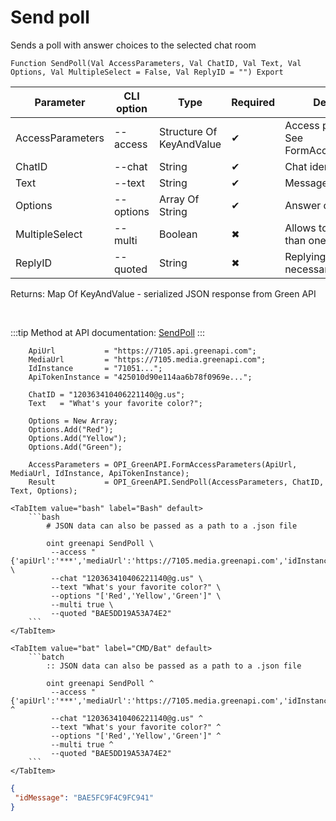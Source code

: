 ﻿---
sidebar_position: 4
description: Send poll and other functions to work with Green API in the Open Integration Package, a free open-source integration library for 1C:Enterprise 8, OneScript and CLI
keywords: [1C, 1С, 1С:Enterprise, 1С:Enterprise 8.3, API, Integration, Services, Exchange, OneScript, CLI, Green API]
---


# Send poll
 Sends a poll with answer choices to the selected chat room



`Function SendPoll(Val AccessParameters, Val ChatID, Val Text, Val Options, Val MultipleSelect = False, Val ReplyID = "") Export`

  | Parameter | CLI option | Type | Required | Description |
  |-|-|-|-|-|
  | AccessParameters | --access | Structure Of KeyAndValue | &#x2714; | Access parameters. See FormAccessParameters |
  | ChatID | --chat | String | &#x2714; | Chat identifier |
  | Text | --text | String | &#x2714; | Message text |
  | Options | --options | Array Of String | &#x2714; | Answer options |
  | MultipleSelect | --multi | Boolean | &#x2716; | Allows to select more than one answer choice |
  | ReplyID | --quoted | String | &#x2716; | Replying message id if necessary |

  
  Returns:  Map Of KeyAndValue - serialized JSON response from Green API

<br/>

:::tip
Method at API documentation: [SendPoll](https://green-api.com/docs/api/sending/SendPoll/)
:::
<br/>


```bsl title="1C:Enterprise/OneScript code example"
    ApiUrl           = "https://7105.api.greenapi.com";
    MediaUrl         = "https://7105.media.greenapi.com";
    IdInstance       = "71051...";
    ApiTokenInstance = "425010d90e114aa6b78f0969e...";

    ChatID = "120363410406221140@g.us";
    Text   = "What's your favorite color?";

    Options = New Array;
    Options.Add("Red");
    Options.Add("Yellow");
    Options.Add("Green");

    AccessParameters = OPI_GreenAPI.FormAccessParameters(ApiUrl, MediaUrl, IdInstance, ApiTokenInstance);
    Result           = OPI_GreenAPI.SendPoll(AccessParameters, ChatID, Text, Options);
```
 

 <Tabs>
  
    <TabItem value="bash" label="Bash" default>
        ```bash
            # JSON data can also be passed as a path to a .json file
            
            oint greenapi SendPoll \
             --access "{'apiUrl':'***','mediaUrl':'https://7105.media.greenapi.com','idInstance':'7105187566','apiTokenInstance':'***'}" \
             --chat "120363410406221140@g.us" \
             --text "What's your favorite color?" \
             --options "['Red','Yellow','Green']" \
             --multi true \
             --quoted "BAE5DD19A53A74E2"
        ```
    </TabItem>
  
    <TabItem value="bat" label="CMD/Bat" default>
        ```batch
            :: JSON data can also be passed as a path to a .json file
            
            oint greenapi SendPoll ^
             --access "{'apiUrl':'***','mediaUrl':'https://7105.media.greenapi.com','idInstance':'7105187566','apiTokenInstance':'***'}" ^
             --chat "120363410406221140@g.us" ^
             --text "What's your favorite color?" ^
             --options "['Red','Yellow','Green']" ^
             --multi true ^
             --quoted "BAE5DD19A53A74E2"
        ```
    </TabItem>
</Tabs>


```json title="Result"
{
 "idMessage": "BAE5FC9F4C9FC941"
}
```
